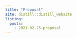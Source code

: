 ```yaml
---
title: "Proposal"
site: distill::distill_website
listing: 
  posts:
    - 2021-02-25-proposal
---
```

